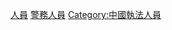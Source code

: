 {{Catnav|頁面分類|人类社会|安全|香港保安|香港警察}}
{{Commons category|Police officers of Hong Kong}}

[[Category:香港警察|人員]]
[[Category:香港公務員|警務人員]]
[[Category:中國執法人員|Category:中國執法人員]]
